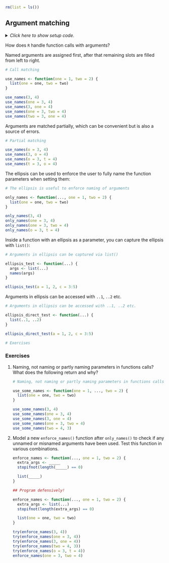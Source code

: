 ```r
rm(list = ls())
```


## Argument matching

<details><summary>*Click here to show setup code.*</summary>
```r
### Argument matching

```
```r

```
</details>

How does `R` handle function calls with arguments?

Named arguments are assigned first, after that remaining slots are filled from left to right.

```r
# Call matching
```
```r
use_names <- function(one = 1, two = 2) {
  list(one = one, two = two)
}

use_names(3, 4)
use_names(one = 3, 4)
use_names(3, one = 4)
use_names(one = 3, two = 4)
use_names(two = 3, one = 4)
```

Arguments are matched partially, which can be convenient but is also a source of errors.

```r
# Partial matching
```
```r
use_names(o = 3, 4)
use_names(3, o = 4)
use_names(o = 3, t = 4)
use_names(t = 3, o = 4)
```

The ellipsis can be used to enforce the user to fully name the function parameters when setting them:

```r
# The ellipsis is useful to enforce naming of arguments
```
```r
only_names <- function(..., one = 1, two = 2) {
  list(one = one, two = two)
}

only_names(3, 4)
only_names(one = 3, 4)
only_names(one = 3, two = 4)
only_names(o = 3, t = 4)
```

Inside a function with an ellipsis as a parameter, you can capture the ellipsis with `list()`:

```r
# Arguments in ellipsis can be captured via list()
```
```r
ellipsis_test <- function(...) {
  args <- list(...)
  names(args)
}

ellipsis_test(a = 1, 2, c = 3:5)
```

Arguments in ellipsis can be accessed with `..1`, `..2` etc.

```r
# Arguments in ellipsis can be accessed with ..1, ..2 etc.
```
```r
ellipsis_direct_test <- function(...) {
  list(..1, ..2)
}

ellipsis_direct_test(a = 1, 2, c = 3:5)
```


```r
# Exercises
```

### Exercises

1. Naming, not naming or partly naming parameters in functions calls? What does the following return and why?

    ```r
    # Naming, not naming or partly naming parameters in functions calls? What does the following return and why?
    ```
    ```r
    use_some_names <- function(one = 1, ..., two = 2) {
      list(one = one, two = two)
    }
    
    use_some_names(3, 4)
    use_some_names(one = 3, 4)
    use_some_names(3, one = 4)
    use_some_names(one = 3, two = 4)
    use_some_names(two = 4, 3)
    ```

1. Model a new `enforce_names()` function after `only_names()` to check if any unnamed or misnamed arguments have been used. Test this function in various combinations.

    ```r
    enforce_names <- function(..., one = 1, two = 2) {
      extra_args <- _____
      stopifnot(length(_____) == 0)
    
      list(_____)
    }
    ```

    ```r
    ## Program defensively!
    ```
    ```r
    enforce_names <- function(..., one = 1, two = 2) {
      extra_args <- list(...)
      stopifnot(length(extra_args) == 0)
    
      list(one = one, two = two)
    }
    ```
    
    ```r
    try(enforce_names(3, 4))
    try(enforce_names(one = 3, 4))
    try(enforce_names(3, one = 4))
    try(enforce_names(two = 4, 3))
    try(enforce_names(o = 3, t = 4))
    enforce_names(one = 3, two = 4)
    ```
